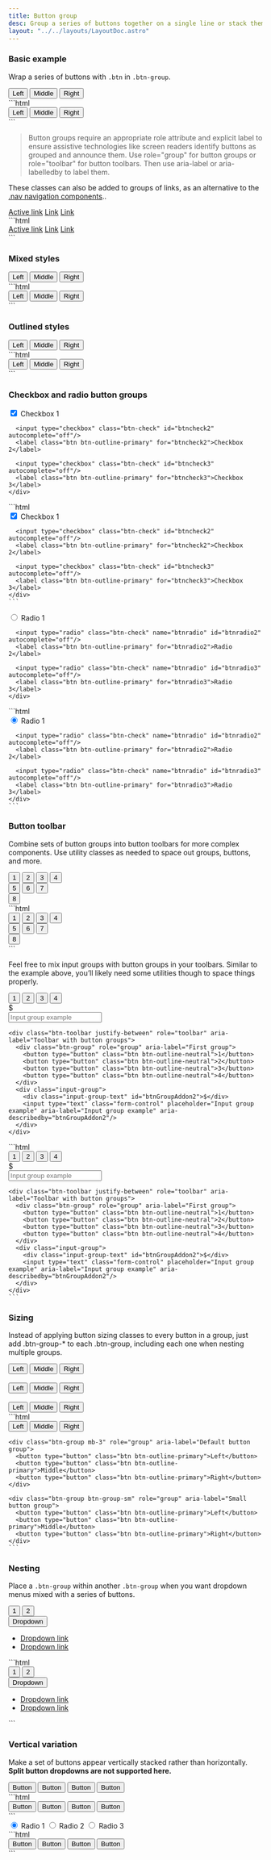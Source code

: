 ```yaml
---
title: Button group
desc: Group a series of buttons together on a single line or stack them in a vertical column.
layout: "../../layouts/LayoutDoc.astro"
---
```



### Basic example

Wrap a series of buttons with `.btn` in `.btn-group`.

<Example>
  <div slot="preview">
    <div class="btn-group" role="group" aria-label="Basic example">
      <button type="button" class="btn btn-primary">Left</button>
      <button type="button" class="btn btn-primary">Middle</button>
      <button type="button" class="btn btn-primary">Right</button>
    </div>
  </div>

  <div slot="code">
    ```html
    <div class="btn-group" role="group" aria-label="Basic example">
      <button type="button" class="btn btn-primary">Left</button>
      <button type="button" class="btn btn-primary">Middle</button>
      <button type="button" class="btn btn-primary">Right</button>
    </div>
    ```
  </div>
</Example>

> Button groups require an appropriate role attribute and explicit label to ensure assistive technologies like screen readers identify buttons as grouped and announce them. Use role="group" for button groups or role="toolbar" for button toolbars. Then use aria-label or aria-labelledby to label them.

These classes can also be added to groups of links, as an alternative to the [.nav navigation components]()..

<Example>
  <div slot="preview">
    <div class="btn-group">
      <a href="#" class="btn btn-primary active" aria-current="page">Active link</a>
      <a href="#" class="btn btn-primary">Link</a>
      <a href="#" class="btn btn-primary">Link</a>
    </div>
  </div>

  <div slot="code">
    ```html
    <div class="btn-group">
      <a href="#" class="btn btn-primary active" aria-current="page">Active link</a>
      <a href="#" class="btn btn-primary">Link</a>
      <a href="#" class="btn btn-primary">Link</a>
    </div>
    ```
  </div>
</Example>

### Mixed styles

<Example>
  <div slot="preview">
    <div class="btn-group" role="group" aria-label="Basic mixed styles example">
      <button type="button" class="btn btn-info">Left</button>
      <button type="button" class="btn btn-warning">Middle</button>
      <button type="button" class="btn btn-success">Right</button>
    </div>
  </div>

  <div slot="code">
    ```html
    <div class="btn-group" role="group" aria-label="Basic mixed styles example">
      <button type="button" class="btn btn-info">Left</button>
      <button type="button" class="btn btn-warning">Middle</button>
      <button type="button" class="btn btn-success">Right</button>
    </div>
    ```
  </div>
</Example>

### Outlined styles

<Example>
  <div slot="preview">
    <div class="btn-group" role="group" aria-label="Basic outlined example">
      <button type="button" class="btn btn-outline-primary">Left</button>
      <button type="button" class="btn btn-outline-primary">Middle</button>
      <button type="button" class="btn btn-outline-primary">Right</button>
    </div>
  </div>

  <div slot="code">
    ```html
    <div class="btn-group" role="group" aria-label="Basic outlined example">
      <button type="button" class="btn btn-outline-primary">Left</button>
      <button type="button" class="btn btn-outline-primary">Middle</button>
      <button type="button" class="btn btn-outline-primary">Right</button>
    </div>
    ```
  </div>
</Example>

### Checkbox and radio button groups

<Example>
  <div slot="preview">
    <div class="btn-group" role="group" aria-label="Basic checkbox toggle button group">
      <input type="checkbox" class="btn-check" id="btncheck1" autocomplete="off" checked/>
      <label class="btn btn-outline-primary" for="btncheck1">Checkbox 1</label>

      <input type="checkbox" class="btn-check" id="btncheck2" autocomplete="off"/>
      <label class="btn btn-outline-primary" for="btncheck2">Checkbox 2</label>

      <input type="checkbox" class="btn-check" id="btncheck3" autocomplete="off"/>
      <label class="btn btn-outline-primary" for="btncheck3">Checkbox 3</label>
    </div>

  </div>

  <div slot="code">
    ```html
    <div class="btn-group" role="group" aria-label="Basic checkbox toggle button group">
      <input type="checkbox" class="btn-check" id="btncheck1" autocomplete="off" checked/>
      <label class="btn btn-outline-primary" for="btncheck1">Checkbox 1</label>

      <input type="checkbox" class="btn-check" id="btncheck2" autocomplete="off"/>
      <label class="btn btn-outline-primary" for="btncheck2">Checkbox 2</label>

      <input type="checkbox" class="btn-check" id="btncheck3" autocomplete="off"/>
      <label class="btn btn-outline-primary" for="btncheck3">Checkbox 3</label>
    </div>
    ```

  </div>
</Example>

<Example>
  <div slot="preview">
    <div class="btn-group" role="group" aria-label="Basic radio toggle button group">
      <input type="radio" class="btn-check" name="btnradio" id="btnradio1" autocomplete="off" checked/>
      <label class="btn btn-outline-primary" for="btnradio1">Radio 1</label>

      <input type="radio" class="btn-check" name="btnradio" id="btnradio2" autocomplete="off"/>
      <label class="btn btn-outline-primary" for="btnradio2">Radio 2</label>

      <input type="radio" class="btn-check" name="btnradio" id="btnradio3" autocomplete="off"/>
      <label class="btn btn-outline-primary" for="btnradio3">Radio 3</label>
    </div>

  </div>

  <div slot="code">
    ```html
    <div class="btn-group" role="group" aria-label="Basic radio toggle button group">
      <input type="radio" class="btn-check" name="btnradio" id="btnradio1" autocomplete="off" checked/>
      <label class="btn btn-outline-primary" for="btnradio1">Radio 1</label>

      <input type="radio" class="btn-check" name="btnradio" id="btnradio2" autocomplete="off"/>
      <label class="btn btn-outline-primary" for="btnradio2">Radio 2</label>

      <input type="radio" class="btn-check" name="btnradio" id="btnradio3" autocomplete="off"/>
      <label class="btn btn-outline-primary" for="btnradio3">Radio 3</label>
    </div>
    ```

  </div>
</Example>

### Button toolbar

Combine sets of button groups into button toolbars for more complex components. Use utility classes as needed to space out groups, buttons, and more.

<Example>
  <div slot="preview">
    <div class="btn-toolbar" role="toolbar" aria-label="Toolbar with button groups">
      <div class="btn-group me-2" role="group" aria-label="First group">
        <button type="button" class="btn btn-primary">1</button>
        <button type="button" class="btn btn-primary">2</button>
        <button type="button" class="btn btn-primary">3</button>
        <button type="button" class="btn btn-primary">4</button>
      </div>
      <div class="btn-group me-2" role="group" aria-label="Second group">
        <button type="button" class="btn btn-secondary">5</button>
        <button type="button" class="btn btn-secondary">6</button>
        <button type="button" class="btn btn-secondary">7</button>
      </div>
      <div class="btn-group" role="group" aria-label="Third group">
        <button type="button" class="btn btn-info">8</button>
      </div>
    </div>
  </div>

  <div slot="code">
    ```html
    <div class="btn-toolbar" role="toolbar" aria-label="Toolbar with button groups">
      <div class="btn-group me-2" role="group" aria-label="First group">
        <button type="button" class="btn btn-primary">1</button>
        <button type="button" class="btn btn-primary">2</button>
        <button type="button" class="btn btn-primary">3</button>
        <button type="button" class="btn btn-primary">4</button>
      </div>
      <div class="btn-group me-2" role="group" aria-label="Second group">
        <button type="button" class="btn btn-secondary">5</button>
        <button type="button" class="btn btn-secondary">6</button>
        <button type="button" class="btn btn-secondary">7</button>
      </div>
      <div class="btn-group" role="group" aria-label="Third group">
        <button type="button" class="btn btn-info">8</button>
      </div>
    </div>
    ```
  </div>
</Example>

Feel free to mix input groups with button groups in your toolbars. Similar to the example above, you’ll likely need some utilities though to space things properly.

<Example>
  <div slot="preview" class="space-y-3">
    <div class="btn-toolbar" role="toolbar" aria-label="Toolbar with button groups">
      <div class="btn-group me-2" role="group" aria-label="First group">
        <button type="button" class="btn btn-outline-neutral">1</button>
        <button type="button" class="btn btn-outline-neutral">2</button>
        <button type="button" class="btn btn-outline-neutral">3</button>
        <button type="button" class="btn btn-outline-neutral">4</button>
      </div>
      <div class="input-group">
        <div class="input-group-text" id="btnGroupAddon">$</div>
        <input type="text" class="form-control" placeholder="Input group example" aria-label="Input group example" aria-describedby="btnGroupAddon"/>
      </div>
    </div>

    <div class="btn-toolbar justify-between" role="toolbar" aria-label="Toolbar with button groups">
      <div class="btn-group" role="group" aria-label="First group">
        <button type="button" class="btn btn-outline-neutral">1</button>
        <button type="button" class="btn btn-outline-neutral">2</button>
        <button type="button" class="btn btn-outline-neutral">3</button>
        <button type="button" class="btn btn-outline-neutral">4</button>
      </div>
      <div class="input-group">
        <div class="input-group-text" id="btnGroupAddon2">$</div>
        <input type="text" class="form-control" placeholder="Input group example" aria-label="Input group example" aria-describedby="btnGroupAddon2"/>
      </div>
    </div>

  </div>

  <div slot="code">
    ```html
    <div class="btn-toolbar" role="toolbar" aria-label="Toolbar with button groups">
      <div class="btn-group me-2" role="group" aria-label="First group">
        <button type="button" class="btn btn-outline-neutral">1</button>
        <button type="button" class="btn btn-outline-neutral">2</button>
        <button type="button" class="btn btn-outline-neutral">3</button>
        <button type="button" class="btn btn-outline-neutral">4</button>
      </div>
      <div class="input-group">
        <div class="input-group-text" id="btnGroupAddon">$</div>
        <input type="text" class="form-control" placeholder="Input group example" aria-label="Input group example" aria-describedby="btnGroupAddon"/>
      </div>
    </div>

    <div class="btn-toolbar justify-between" role="toolbar" aria-label="Toolbar with button groups">
      <div class="btn-group" role="group" aria-label="First group">
        <button type="button" class="btn btn-outline-neutral">1</button>
        <button type="button" class="btn btn-outline-neutral">2</button>
        <button type="button" class="btn btn-outline-neutral">3</button>
        <button type="button" class="btn btn-outline-neutral">4</button>
      </div>
      <div class="input-group">
        <div class="input-group-text" id="btnGroupAddon2">$</div>
        <input type="text" class="form-control" placeholder="Input group example" aria-label="Input group example" aria-describedby="btnGroupAddon2"/>
      </div>
    </div>
    ```

  </div>
</Example>

### Sizing

Instead of applying button sizing classes to every button in a group, just add .btn-group-\* to each .btn-group, including each one when nesting multiple groups.

<Example>
  <div slot="preview">
    <div class="btn-group btn-group-lg mb-3" role="group" aria-label="Large button group">
      <button type="button" class="btn btn-outline-primary">Left</button>
      <button type="button" class="btn btn-outline-primary">Middle</button>
      <button type="button" class="btn btn-outline-primary">Right</button>
    </div>
    <br/>
    <div class="btn-group mb-3" role="group" aria-label="Default button group">
      <button type="button" class="btn btn-outline-primary">Left</button>
      <button type="button" class="btn btn-outline-primary">Middle</button>
      <button type="button" class="btn btn-outline-primary">Right</button>
    </div>
    <br/>
    <div class="btn-group btn-group-sm" role="group" aria-label="Small button group">
      <button type="button" class="btn btn-outline-primary">Left</button>
      <button type="button" class="btn btn-outline-primary">Middle</button>
      <button type="button" class="btn btn-outline-primary">Right</button>
    </div>
  </div>

  <div slot="code">
    ```html
    <div class="btn-group btn-group-lg mb-3" role="group" aria-label="Large button group">
      <button type="button" class="btn btn-outline-primary">Left</button>
      <button type="button" class="btn btn-outline-primary">Middle</button>
      <button type="button" class="btn btn-outline-primary">Right</button>
    </div>

    <div class="btn-group mb-3" role="group" aria-label="Default button group">
      <button type="button" class="btn btn-outline-primary">Left</button>
      <button type="button" class="btn btn-outline-primary">Middle</button>
      <button type="button" class="btn btn-outline-primary">Right</button>
    </div>

    <div class="btn-group btn-group-sm" role="group" aria-label="Small button group">
      <button type="button" class="btn btn-outline-primary">Left</button>
      <button type="button" class="btn btn-outline-primary">Middle</button>
      <button type="button" class="btn btn-outline-primary">Right</button>
    </div>
    ```

  </div>
</Example>

### Nesting

Place a `.btn-group` within another `.btn-group` when you want dropdown menus mixed with a series of buttons.

<Example>
  <div slot="preview">
    <div class="btn-group" role="group" aria-label="Button group with nested dropdown">
      <button type="button" class="btn btn-primary">1</button>
      <button type="button" class="btn btn-primary">2</button>
      <div class="btn-group" role="group">
        <button type="button" class="btn btn-primary" data-bs-toggle="dropdown" aria-expanded="false">
          Dropdown
          <span class="icon-[iconamoon--arrow-down-2-fill] text-base"></span>
        </button>
        <ul class="dropdown-menu">
          <li><a class="dropdown-item" href="#">Dropdown link</a></li>
          <li><a class="dropdown-item" href="#">Dropdown link</a></li>
        </ul>
      </div>
    </div>
  </div>

  <div slot="code">
    ```html
    <div class="btn-group" role="group" aria-label="Button group with nested dropdown">
      <button type="button" class="btn btn-primary">1</button>
      <button type="button" class="btn btn-primary">2</button>
      <div class="btn-group" role="group">
        <button type="button" class="btn btn-primary" data-bs-toggle="dropdown" aria-expanded="false">
          Dropdown
          <span class="icon-[iconamoon--arrow-down-2-fill] text-base"></span>
        </button>
        <ul class="dropdown-menu">
          <li><a class="dropdown-item" href="#">Dropdown link</a></li>
          <li><a class="dropdown-item" href="#">Dropdown link</a></li>
        </ul>
    </div>
    ```
  </div>
</Example>

### Vertical variation

Make a set of buttons appear vertically stacked rather than horizontally. **Split button dropdowns are not supported here.**

<Example>
  <div slot="preview">
    <div class="btn-group-vertical" role="group" aria-label="Vertical button group">
      <button type="button" class="btn btn-primary">Button</button>
      <button type="button" class="btn btn-primary">Button</button>
      <button type="button" class="btn btn-primary">Button</button>
      <button type="button" class="btn btn-primary">Button</button>
    </div>
  </div>

  <div slot="code">
    ```html
    <div class="btn-group-vertical" role="group" aria-label="Vertical button group">
      <button type="button" class="btn btn-primary">Button</button>
      <button type="button" class="btn btn-primary">Button</button>
      <button type="button" class="btn btn-primary">Button</button>
      <button type="button" class="btn btn-primary">Button</button>
    </div>
    ```
  </div>
</Example>

<Example>
  <div slot="preview">
    <div class="btn-group-vertical" role="group" aria-label="Vertical radio toggle button group">
      <input type="radio" class="btn-check" name="vbtn-radio" id="vbtn-radio1" autocomplete="off" checked/>
      <label class="btn btn-outline-danger" for="vbtn-radio1">Radio 1</label>
      <input type="radio" class="btn-check" name="vbtn-radio" id="vbtn-radio2" autocomplete="off"/>
      <label class="btn btn-outline-danger" for="vbtn-radio2">Radio 2</label>
      <input type="radio" class="btn-check" name="vbtn-radio" id="vbtn-radio3" autocomplete="off"/>
      <label class="btn btn-outline-danger" for="vbtn-radio3">Radio 3</label>
    </div>
  </div>

  <div slot="code">
    ```html
    <div class="btn-group-vertical" role="group" aria-label="Vertical button group">
      <button type="button" class="btn btn-primary">Button</button>
      <button type="button" class="btn btn-primary">Button</button>
      <button type="button" class="btn btn-primary">Button</button>
      <button type="button" class="btn btn-primary">Button</button>
    </div>
    ```
  </div>
</Example>
